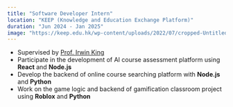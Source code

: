 ```yaml
---
title: "Software Developer Intern"
location: "KEEP (Knowledge and Education Exchange Platform)"
duration: "Jun 2024 - Jan 2025"
image: "https://keep.edu.hk/wp-content/uploads/2022/07/cropped-Untitled-design-1.png"
---
```


- Supervised by [Prof. Irwin King](https://www.cse.cuhk.edu.hk/irwin.king/)
- Participate in the development of AI course assessment platform using **React** and **Node.js**
- Develop the backend of online course searching platform with **Node.js** and **Python**
- Work on the game logic and backend of gamification classroom project using **Roblox** and **Python**